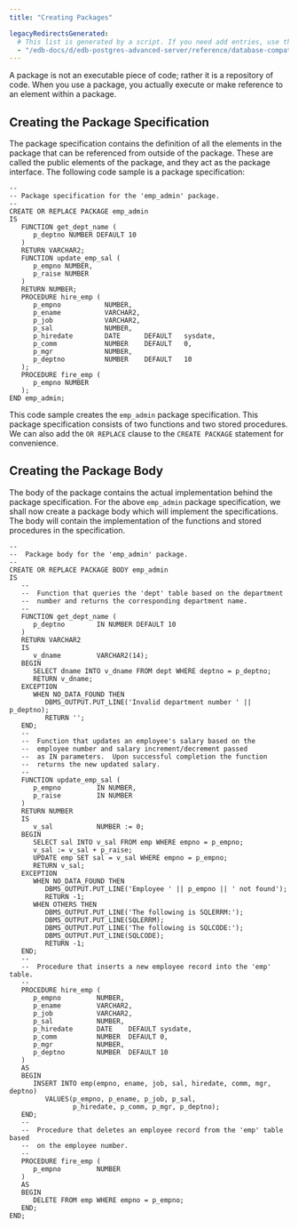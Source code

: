 ```yaml
---
title: "Creating Packages"

legacyRedirectsGenerated:
  # This list is generated by a script. If you need add entries, use the `legacyRedirects` key.
  - "/edb-docs/d/edb-postgres-advanced-server/reference/database-compatibility-for-oracle-developers-built-in-package-guide/13/creating_packages.html"
---
```


A package is not an executable piece of code; rather it is a repository of code. When you use a package, you actually execute or make reference to an element within a package.

## Creating the Package Specification

The package specification contains the definition of all the elements in the package that can be referenced from outside of the package. These are called the public elements of the package, and they act as the package interface. The following code sample is a package specification:

```text
--
-- Package specification for the 'emp_admin' package.
--
CREATE OR REPLACE PACKAGE emp_admin
IS
   FUNCTION get_dept_name (
      p_deptno NUMBER DEFAULT 10
   )
   RETURN VARCHAR2;
   FUNCTION update_emp_sal (
      p_empno NUMBER,
      p_raise NUMBER
   )
   RETURN NUMBER;
   PROCEDURE hire_emp (
      p_empno           NUMBER,
      p_ename           VARCHAR2,
      p_job             VARCHAR2,
      p_sal             NUMBER,
      p_hiredate        DATE      DEFAULT   sysdate,
      p_comm            NUMBER    DEFAULT   0,
      p_mgr             NUMBER,
      p_deptno          NUMBER    DEFAULT   10
   );
   PROCEDURE fire_emp (
      p_empno NUMBER
   );
END emp_admin;
```

This code sample creates the `emp_admin` package specification. This package specification consists of two functions and two stored procedures. We can also add the `OR REPLACE` clause to the `CREATE PACKAGE` statement for convenience.

## Creating the Package Body

The body of the package contains the actual implementation behind the package specification. For the above `emp_admin` package specification, we shall now create a package body which will implement the specifications. The body will contain the implementation of the functions and stored procedures in the specification.

```text
--
--  Package body for the 'emp_admin' package.
--
CREATE OR REPLACE PACKAGE BODY emp_admin
IS
   --
   --  Function that queries the 'dept' table based on the department
   --  number and returns the corresponding department name.
   --
   FUNCTION get_dept_name (
      p_deptno        IN NUMBER DEFAULT 10
   )
   RETURN VARCHAR2
   IS
      v_dname         VARCHAR2(14);
   BEGIN
      SELECT dname INTO v_dname FROM dept WHERE deptno = p_deptno;
      RETURN v_dname;
   EXCEPTION
      WHEN NO_DATA_FOUND THEN
         DBMS_OUTPUT.PUT_LINE('Invalid department number ' || p_deptno);
         RETURN '';
   END;
   --
   --  Function that updates an employee's salary based on the
   --  employee number and salary increment/decrement passed
   --  as IN parameters.  Upon successful completion the function
   --  returns the new updated salary.
   --
   FUNCTION update_emp_sal (
      p_empno         IN NUMBER,
      p_raise         IN NUMBER
   )
   RETURN NUMBER
   IS
      v_sal           NUMBER := 0;
   BEGIN
      SELECT sal INTO v_sal FROM emp WHERE empno = p_empno;
      v_sal := v_sal + p_raise;
      UPDATE emp SET sal = v_sal WHERE empno = p_empno;
      RETURN v_sal;
   EXCEPTION
      WHEN NO_DATA_FOUND THEN
         DBMS_OUTPUT.PUT_LINE('Employee ' || p_empno || ' not found');
         RETURN -1;
      WHEN OTHERS THEN
         DBMS_OUTPUT.PUT_LINE('The following is SQLERRM:');
         DBMS_OUTPUT.PUT_LINE(SQLERRM);
         DBMS_OUTPUT.PUT_LINE('The following is SQLCODE:');
         DBMS_OUTPUT.PUT_LINE(SQLCODE);
         RETURN -1;
   END;
   --
   --  Procedure that inserts a new employee record into the 'emp' table.
   --
   PROCEDURE hire_emp (
      p_empno         NUMBER,
      p_ename         VARCHAR2,
      p_job           VARCHAR2,
      p_sal           NUMBER,
      p_hiredate      DATE    DEFAULT sysdate,
      p_comm          NUMBER  DEFAULT 0,
      p_mgr           NUMBER,
      p_deptno        NUMBER  DEFAULT 10
   )
   AS
   BEGIN
      INSERT INTO emp(empno, ename, job, sal, hiredate, comm, mgr, deptno)
         VALUES(p_empno, p_ename, p_job, p_sal,
                p_hiredate, p_comm, p_mgr, p_deptno);
   END;
   --
   --  Procedure that deletes an employee record from the 'emp' table based
   --  on the employee number.
   --
   PROCEDURE fire_emp (
      p_empno         NUMBER
   )
   AS
   BEGIN
      DELETE FROM emp WHERE empno = p_empno;
   END;
END;
```
